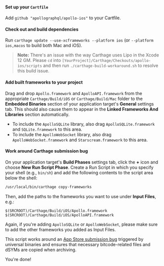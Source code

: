 <ExpansionPanel title="Carthage Installation">

<ExpansionPanelList>
<ExpansionPanelListItem>

#### Set up your `Cartfile`

Add `github "apollographql/apollo-ios"` to your Cartfile.

</ExpansionPanelListItem>
<ExpansionPanelListItem>

#### Check out and build dependencies

Run `carthage update --use-xcframeworks --platform ios` (or `--platform ios,macos` to build both Mac and iOS).

> **Note:** There's an issue with the way Carthage uses Lipo in the Xcode 12 GM. Please `cd` into `[YourProject]/Carthage/Checkouts/apollo-ios/scripts` and then run `./carthage-build-workaround.sh` to resolve this build issue.

</ExpansionPanelListItem>
<ExpansionPanelListItem>

#### Add built frameworks to your project

Drag and drop `Apollo.framework` and `ApolloAPI.framework` from the appropriate `Carthage/Build/iOS` or `Carthage/Build/Mac` folder to the **Embedded Binaries** section of your application target's **General** settings tab. This should also cause them to appear in the **Linked Frameworks And Libraries** section automatically.
  - To include the `ApolloSQLite` library, also drag `ApolloSQLite.framework` and `SQLite.framework` to this area.
  - To include the `ApolloWebSocket` library, also drag `ApolloWebSocket.framework` and `Starscream.framework` to this area.

</ExpansionPanelListItem>
<ExpansionPanelListItem>

#### Work around Carthage submission bug

On your application target's **Build Phases** settings tab, click the **+** icon and choose **New Run Script Phase**. Create a Run Script in which you specify your shell (e.g., `bin/sh`) and add the following contents to the script area below the shell:

 ```sh
 /usr/local/bin/carthage copy-frameworks
 ```

Then, add the paths to the frameworks you want to use under **Input Files**, e.g.:

 ```
 $(SRCROOT)/Carthage/Build/iOS/Apollo.framework
 $(SRCROOT)/Carthage/Build/iOS/ApolloAPI.framework
 ```

Again, if you're adding `ApolloSQLite` or `ApolloWebSocket`, please make sure to add the other frameworks you added as Input Files.

This script works around an [App Store submission bug](http://www.openradar.me/radar?id=6409498411401216) triggered by universal binaries and ensures that necessary bitcode-related files and dSYMs are copied when archiving.

</ExpansionPanelListItem>
<ExpansionPanelListItem>

You're done!

</ExpansionPanelListItem>
</ExpansionPanelList>

</ExpansionPanel>

